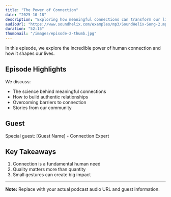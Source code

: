 ```yaml
---
title: "The Power of Connection"
date: "2025-10-18"
description: "Exploring how meaningful connections can transform our lives and communities."
audioUrl: "https://www.soundhelix.com/examples/mp3/SoundHelix-Song-2.mp3"
duration: "52:15"
thumbnail: "/images/episode-2-thumb.jpg"
---
```


In this episode, we explore the incredible power of human connection and how it shapes our lives.

## Episode Highlights

We discuss:
- The science behind meaningful connections
- How to build authentic relationships
- Overcoming barriers to connection
- Stories from our community

## Guest

Special guest: [Guest Name] - Connection Expert

## Key Takeaways

1. Connection is a fundamental human need
2. Quality matters more than quantity
3. Small gestures can create big impact

---

**Note:** Replace with your actual podcast audio URL and guest information.

